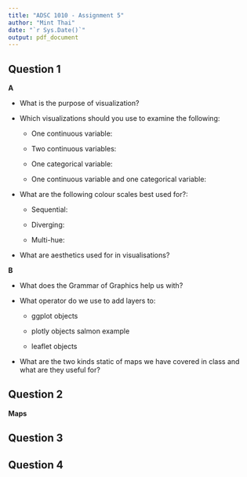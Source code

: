 ```yaml
---
title: "ADSC 1010 - Assignment 5"
author: "Mint Thai"
date: "`r Sys.Date()`"
output: pdf_document
---
```


## Question 1

**A**

-   What is the purpose of visualization?

-   Which visualizations should you use to examine the following:

    -   One continuous variable:

    -   Two continuous variables:

    -   One categorical variable:

    -   One continuous variable and one categorical variable:

-   What are the following colour scales best used for?:

    -   Sequential:

    -   Diverging:

    -   Multi-hue:

-   What are aesthetics used for in visualisations?

**B**

-   What does the Grammar of Graphics help us with?

-   What operator do we use to add layers to:

    -   ggplot objects

    -   plotly objects salmon example

    -   leaflet objects

-   What are the two kinds static of maps we have covered in class and what are they useful for?

## Question 2

**Maps**

## Question 3

## Question 4
